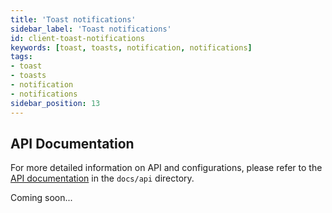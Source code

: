 ```yaml
---
title: 'Toast notifications'
sidebar_label: 'Toast notifications'
id: client-toast-notifications
keywords: [toast, toasts, notification, notifications]
tags:
- toast
- toasts
- notification
- notifications
sidebar_position: 13
---
```

## API Documentation

For more detailed information on API and configurations, please refer to the [API documentation](./docs/api/index.md) in the `docs/api` directory.


Coming soon...
